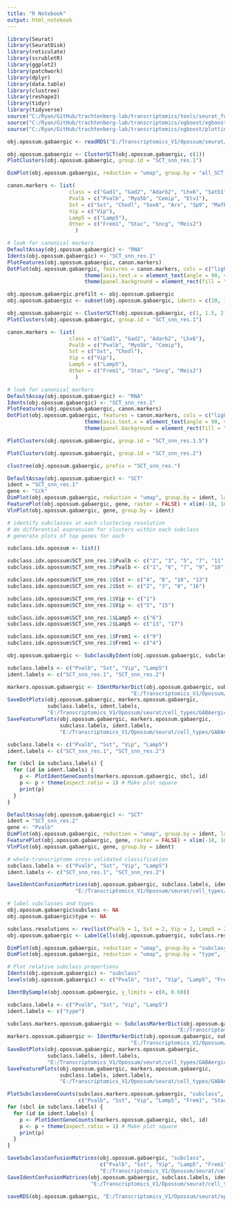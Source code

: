 ```yaml
---
title: "R Notebook"
output: html_notebook
---
```


```r

library(Seurat)
library(SeuratDisk)
library(reticulate)
library(scrubletR)
library(ggplot2)
library(patchwork)
library(dplyr)
library(data.table)
library(clustree)
library(reshape2)
library(tidyr)
library(tidyverse)
source("C:/Ryan/GitHub/trachtenberg-lab/transcriptomics/tools/seurat_functions.R")
source("C:/Ryan/GitHub/trachtenberg-lab/transcriptomics/xgboost/xgboost_train.R")
source("C:/Ryan/GitHub/trachtenberg-lab/transcriptomics/xgboost/plottingFxns.R")

obj.opossum.gabaergic <- readRDS("E:/Transcriptomics_V1/Opossum/seurat/opossum_v1_orig_gabaergic.rds")

```


```r

obj.opossum.gabaergic <- ClusterSCT(obj.opossum.gabaergic, c(1))
PlotClusters(obj.opossum.gabaergic, group.id = "SCT_snn_res.1")

```


```r

DimPlot(obj.opossum.gabaergic, reduction = "umap", group.by = "all_SCT_snn_res.1", label = TRUE, raster = FALSE, shuffle = TRUE) + xlim(-18, 18) + ylim(-18, 18) + coord_equal()

```


```r

canon.markers <- list(
                    class = c("Gad1", "Gad2", "Adarb2", "Lhx6", "Satb1"),
                    Pvalb = c("Pvalb", "Myo5b", "Cemip", "Etv1"), 
                    Sst = c("Sst", "Chodl", "Sox6", "Arx", "Sp9", "Mafb", "Npy", "Reln"), 
                    Vip = c("Vip"), 
                    Lamp5 = c("Lamp5"), 
                    Other = c("Frem1", "Stac", "Sncg", "Meis2")
                      )

# look for canonical markers
DefaultAssay(obj.opossum.gabaergic) <- "RNA"
Idents(obj.opossum.gabaergic) <- "SCT_snn_res.1"
PlotFeatures(obj.opossum.gabaergic, canon.markers)
DotPlot(obj.opossum.gabaergic, features = canon.markers, cols = c("lightgrey", "red"), scale = FALSE) + 
                         theme(axis.text.x = element_text(angle = 90, vjust = 0.25)) + 
                         theme(panel.background = element_rect(fill = "white", color = NA), plot.background = element_rect(fill = "white", color = NA)) + NoLegend()

```


```r

obj.opossum.gabaergic.prefilt <- obj.opossum.gabaergic
obj.opossum.gabaergic <- subset(obj.opossum.gabaergic, idents = c(10, 11, 12, 14, 15, 17, 18), invert = TRUE)

```


```r

obj.opossum.gabaergic <- ClusterSCT(obj.opossum.gabaergic, c(1, 1.5, 2))
PlotClusters(obj.opossum.gabaergic, group.id = "SCT_snn_res.1")

canon.markers <- list(
                    class = c("Gad1", "Gad2", "Adarb2", "Lhx6"),
                    Pvalb = c("Pvalb", "Myo5b", "Cemip"), 
                    Sst = c("Sst", "Chodl"), 
                    Vip = c("Vip"), 
                    Lamp5 = c("Lamp5"), 
                    Other = c("Frem1", "Stac", "Sncg", "Meis2")
                      )

# look for canonical markers
DefaultAssay(obj.opossum.gabaergic) <- "RNA"
Idents(obj.opossum.gabaergic) <- "SCT_snn_res.1"
PlotFeatures(obj.opossum.gabaergic, canon.markers)
DotPlot(obj.opossum.gabaergic, features = canon.markers, cols = c("lightgrey", "red"), scale = FALSE) + 
                         theme(axis.text.x = element_text(angle = 90, vjust = 0.25)) + 
                         theme(panel.background = element_rect(fill = "white", color = NA), plot.background = element_rect(fill = "white", color = NA)) + NoLegend()

```


```r

PlotClusters(obj.opossum.gabaergic, group.id = "SCT_snn_res.1.5")

```


```r

PlotClusters(obj.opossum.gabaergic, group.id = "SCT_snn_res.2")

```


```r

clustree(obj.opossum.gabaergic, prefix = "SCT_snn_res.")

```


```r

DefaultAssay(obj.opossum.gabaergic) <- "SCT"
ident = "SCT_snn_res.1"
gene <- "Cck"
DimPlot(obj.opossum.gabaergic, reduction = "umap", group.by = ident, label = TRUE, raster = FALSE) + NoLegend() + xlim(-18, 18) + ylim(-18, 18) + coord_equal()
FeaturePlot(obj.opossum.gabaergic, gene, raster = FALSE) + xlim(-18, 18) + ylim(-18, 18) + coord_equal()
VlnPlot(obj.opossum.gabaergic, gene, group.by = ident)

```


```r

# identify subclasses at each clustering resolution
# do differential expression for clusters within each subclass
# generate plots of top genes for each

subclass.idx.opossum <- list()

subclass.idx.opossum$SCT_snn_res.1$Pvalb <- c("2", "3", "5", "7", "11", "12")
subclass.idx.opossum$SCT_snn_res.2$Pvalb <- c("1", "6", "7", "9", "10", "11", "12", "14")

subclass.idx.opossum$SCT_snn_res.1$Sst <- c("4", "8", "10", "13")
subclass.idx.opossum$SCT_snn_res.2$Sst <- c("2", "3", "8", "16")

subclass.idx.opossum$SCT_snn_res.1$Vip <- c("1")
subclass.idx.opossum$SCT_snn_res.2$Vip <- c("5", "15")

subclass.idx.opossum$SCT_snn_res.1$Lamp5 <- c("6")
subclass.idx.opossum$SCT_snn_res.2$Lamp5 <- c("13", "17")

subclass.idx.opossum$SCT_snn_res.1$Frem1 <- c("9")
subclass.idx.opossum$SCT_snn_res.2$Frem1 <- c("4")

obj.opossum.gabaergic <- SubclassByIdent(obj.opossum.gabaergic, subclass.idx.opossum)

```


```r

subclass.labels <- c("Pvalb", "Sst", "Vip", "Lamp5")
ident.labels <- c("SCT_snn_res.1", "SCT_snn_res.2")

markers.opossum.gabaergic <- IdentMarkerDict(obj.opossum.gabaergic, subclass.labels, ident.labels,
                                        "E:/Transcriptomics_V1/Opossum/seurat/marker_genes/GABAergic/markerdict_clusters.rds")
SaveDotPlots(obj.opossum.gabaergic, markers.opossum.gabaergic,
             subclass.labels, ident.labels,
             "E:/Transcriptomics_V1/Opossum/seurat/cell_types/GABAergic/", "ENSMODG")
SaveFeaturePlots(obj.opossum.gabaergic, markers.opossum.gabaergic,
                 subclass.labels, ident.labels,
                 "E:/Transcriptomics_V1/Opossum/seurat/cell_types/GABAergic/")

```


```r

subclass.labels <- c("Pvalb", "Sst", "Vip", "Lamp5")
ident.labels <- c("SCT_snn_res.1", "SCT_snn_res.2")

for (sbcl in subclass.labels) {
  for (id in ident.labels) {
    p <- PlotIdentGeneCounts(markers.opossum.gabaergic, sbcl, id)
    p <- p + theme(aspect.ratio = 1) # Make plot square
    print(p)
  }
}

```


```r

DefaultAssay(obj.opossum.gabaergic) <- "SCT"
ident = "SCT_snn_res.2"
gene <- "Pvalb"
DimPlot(obj.opossum.gabaergic, reduction = "umap", group.by = ident, label = TRUE, raster = FALSE) + NoLegend() + xlim(-18, 18) + ylim(-18, 18) + coord_equal()
FeaturePlot(obj.opossum.gabaergic, gene, raster = FALSE) + xlim(-18, 18) + ylim(-18, 18) + coord_equal()
VlnPlot(obj.opossum.gabaergic, gene, group.by = ident)

```


```r

# whole-transcriptome cross-validated classification
subclass.labels <- c("Pvalb", "Sst", "Vip", "Lamp5")
ident.labels <- c("SCT_snn_res.1", "SCT_snn_res.2")

SaveIdentConfusionMatrices(obj.opossum.gabaergic, subclass.labels, ident.labels, 
                      "E:/Transcriptomics_V1/Opossum/seurat/cell_types/GABAergic/")

```


```r

# label subclasses and types
obj.opossum.gabaergic$subclass <- NA
obj.opossum.gabaergic$type <- NA

subclass.resolutions <- rev(list(Pvalb = 1, Sst = 2, Vip = 2, Lamp5 = 2, Frem1 = 2))
obj.opossum.gabaergic <- LabelCells(obj.opossum.gabaergic, subclass.resolutions)

```


```r

DimPlot(obj.opossum.gabaergic, reduction = "umap", group.by = "subclass", label = TRUE, raster = FALSE) + NoLegend() + xlim(-18, 18) + ylim(-18, 18) + coord_equal()
DimPlot(obj.opossum.gabaergic, reduction = "umap", group.by = "type", label = TRUE, raster = FALSE) + NoLegend() + xlim(-18, 18) + ylim(-18, 18) + coord_equal()

```


```r

# Plot relative subclass proportions
Idents(obj.opossum.gabaergic) <- "subclass"
levels(obj.opossum.gabaergic) <- c("Pvalb", "Sst", "Vip", "Lamp5", "Frem1")

IdentBySample(obj.opossum.gabaergic, y_limits = c(0, 0.60))

```


```r

subclass.labels <- c("Pvalb", "Sst", "Vip", "Lamp5")
ident.labels <- c("type")

subclass.markers.opossum.gabaergic <- SubclassMarkerDict(obj.opossum.gabaergic, "subclass",
                                                       "E:/Transcriptomics_V1/Opossum/seurat/marker_genes/GABAergic/markerdict_subclass.rds")
markers.opossum.gabaergic <- IdentMarkerDict(obj.opossum.gabaergic, subclass.labels, ident.labels,
                                        "E:/Transcriptomics_V1/Opossum/seurat/marker_genes/GABAergic/markerdict_types.rds")
SaveDotPlots(obj.opossum.gabaergic, markers.opossum.gabaergic,
             subclass.labels, ident.labels,
             "E:/Transcriptomics_V1/Opossum/seurat/cell_types/GABAergic/", "ENSMODG")
SaveFeaturePlots(obj.opossum.gabaergic, markers.opossum.gabaergic,
                 subclass.labels, ident.labels,
                 "E:/Transcriptomics_V1/Opossum/seurat/cell_types/GABAergic/")

PlotSubclassGeneCounts(subclass.markers.opossum.gabaergic, "subclass", 
                       c("Pvalb", "Sst", "Vip", "Lamp5", "Frem1", "Stac")) + theme(aspect.ratio = 1)
for (sbcl in subclass.labels) {
  for (id in ident.labels) {
    p <- PlotIdentGeneCounts(markers.opossum.gabaergic, sbcl, id)
    p <- p + theme(aspect.ratio = 1) # Make plot square
    print(p)
  }
}

SaveSubclassConfusionMatrices(obj.opossum.gabaergic, "subclass",
                              c("Pvalb", "Sst", "Vip", "Lamp5", "Frem1", "Stac"),
                              "E:/Transcriptomics_V1/Opossum/seurat/cell_types/GABAergic/")
SaveIdentConfusionMatrices(obj.opossum.gabaergic, subclass.labels, ident.labels,
                           "E:/Transcriptomics_V1/Opossum/seurat/cell_types/GABAergic/")

```


```r

saveRDS(obj.opossum.gabaergic, "E:/Transcriptomics_V1/Opossum/seurat/opossum_v1_gabaergic_processed.rds")

```

